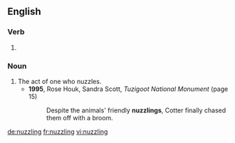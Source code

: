 ==English==

===Verb===
{{head|en}}

# {{present participle of|nuzzle|lang=en}}

===Noun===
{{en-noun}}

# The act of one who nuzzles.
#* '''1995''', Rose Houk, ‎Sandra Scott, ''Tuzigoot National Monument'' (page 15)
#*: Despite the animals' friendly '''nuzzlings''', Cotter finally chased them off with a broom.

[[de:nuzzling]]
[[fr:nuzzling]]
[[vi:nuzzling]]
